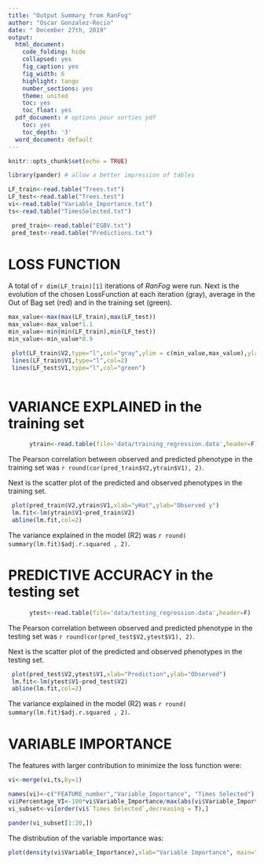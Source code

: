```yaml
---
title: "Output Summary from RanFog"
author: "Oscar Gonzalez-Recio"
date: " December 27th, 2019"
output:
  html_document: 
    code_folding: hide
    collapsed: yes
    fig_caption: yes
    fig_width: 6
    highlight: tango
    number_sections: yes
    theme: united
    toc: yes
    toc_float: yes
  pdf_document: # options pour sorties pdf
    toc: yes
    toc_depth: '3'
  word_document: default
---
```

  
```r
knitr::opts_chunk$set(echo = TRUE)

library(pander) # allow a better impression of tables

```


```r

LF_train<-read.table("Trees.txt")
LF_test<-read.table("Trees.test")
vi<-read.table("Variable_Importance.txt")
ts<-read.table("TimesSelected.txt")

 pred_train<-read.table("EGBV.txt")
 pred_test<-read.table("Predictions.txt")

```

# LOSS FUNCTION

A total of `r dim(LF_train)[1]` iterations of *RanFog* were run. Next is the evolution of the chosen LossFunction at each iteration (gray), average in the Out of Bag set (red) and in the training set (green).

```r

max_value<-max(max(LF_train),max(LF_test))
max_value<-max_value*1.1
min_value<-min(min(LF_train),min(LF_test))
min_value<-min_value*0.9

 plot(LF_train$V2,type="l",col="gray",ylim = c(min_value,max_value),ylab="Loss function",main="Loss Function trend",xlab="iteration")
 lines(LF_train$V1,type="l",col=2)
 lines(LF_test$V1,type="l",col="green")
 
```

# VARIANCE EXPLAINED in the training set

```r

	  ytrain<-read.table(file='data/training_regression.data',header=F)


```

The Pearson correlation between observed and predicted phenotype in the training set was `r round(cor(pred_train$V2,ytrain$V1), 2)`.

Next is the scatter plot of the predicted and observed phenotypes in the training set.

```r


 plot(pred_train$V2,ytrain$V1,xlab="yHat",ylab="Observed y")
 lm.fit<-lm(ytrain$V1~pred_train$V2)
 abline(lm.fit,col=2)
```


The variance explained in the model (R2) was `r round( summary(lm.fit)$adj.r.squared , 2)`.

# PREDICTIVE ACCURACY in the testing set

```r

	  ytest<-read.table(file='data/testing_regression.data',header=F)


```

The Pearson correlation between observed and predicted phenotype in the testing set was `r round(cor(pred_test$V2,ytest$V1), 2)`.

Next is the scatter plot of the predicted and observed phenotypes in the testing set.

```r


 plot(pred_test$V2,ytest$V1,xlab="Prediction",ylab="Observed")
 lm.fit<-lm(ytest$V1~pred_test$V2)
 abline(lm.fit,col=2)
```


The variance explained in the model (R2) was `r round( summary(lm.fit)$adj.r.squared , 2)`.

# VARIABLE IMPORTANCE

The features with larger contribution to minimize the loss function were:

```r

vi<-merge(vi,ts,by=1)

names(vi)<-c("FEATURE_number","Variable_Importance", "Times Selected")
vi$Percentage_VI<-100*vi$Variable_Importance/max(abs(vi$Variable_Importance))
vi_subset<-vi[order(vi$`Times Selected`,decreasing = T),]

pander(vi_subset[1:20,])

```

The distribution of the variable importance was:

```r

plot(density(vi$Variable_Importance),xlab="Variable Importance", main="")

```
